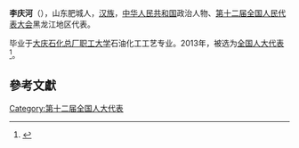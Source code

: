 '''李庆河'''（{{bd|1968年||}}），山东肥城人，[[汉族|汉族]]，[[中华人民共和国|中华人民共和国]]政治人物、[[第十二届全国人民代表大会|第十二届全国人民代表大会]]黑龙江地区代表。

毕业于[[大庆石化总厂职工大学|大庆石化总厂职工大学]]石油化工工艺专业。2013年，被选为[[全国人大代表|全国人大代表]]<ref>{{cite news|title=全国人大代表信息-李庆河|url= http://210.82.31.1:8084/delegate/viewDelegate.action?dbid=120550|accessdate=2013-03-28|newspaper=全国人大网|archive-url=https://web.archive.org/web/20160305220652/http://www.npc.gov.cn/delegate/viewDelegate.action?dbid=120550|archive-date=2016-03-05|dead-url=yes}}</ref>。

==參考文獻==
{{reflist}}
{{中国政治人物小作品}}

[[Category:第十二届全国人大代表|Category:第十二届全国人大代表]]